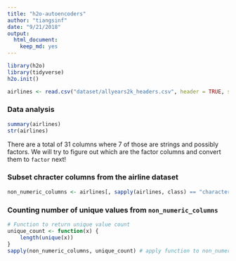 ```yaml
---
title: "h2o-autoencoders"
author: "tiangsinf"
date: "9/21/2018"
output: 
  html_document: 
    keep_md: yes
---
```

```r
library(h2o)
library(tidyverse)
h2o.init()

airlines <- read.csv("dataset/allyears2k_headers.csv", header = TRUE, stringsAsFactors = FALSE)
```

### Data analysis
```r
summary(airlines)
str(airlines)
```
There are a total of 31 columns where 7 of those are strings and possibly factors. We will try to figure out which are the factor columns and convert them to `factor` next!

### Subset chracter columns from the airline dataset
```r
non_numeric_columns <- airlines[, sapply(airlines, class) == "character"]
```

### Counting number of unique values from `non_numeric_columns`
```r
# Function to return unique value count
unique_count <- function(x) {
    length(unique(x))
}
sapply(non_numeric_columns, unique_count) # apply function to non_numeric_columns
```

